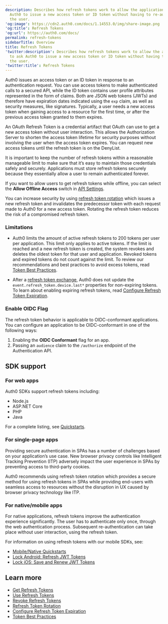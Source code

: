 ```yaml
---
description: Describes how refresh tokens work to allow the application to ask
  Auth0 to issue a new access token or ID token without having to re-authenticate
  the user.
'og:image': https://cdn2.auth0.com/docs/1.14553.0/img/share-image.png
'og:title': Refresh Tokens
'og:url': https://auth0.com/docs/
permalink: refresh-tokens
sidebarTitle: Overview
title: Refresh Tokens
'twitter:description': Describes how refresh tokens work to allow the application
  to ask Auth0 to issue a new access token or ID token without having to re-authenticate
  the user.
'twitter:title': Refresh Tokens
---
```

Auth0 issues an <Tooltip tip="Access Token: Authorization credential, in the form of an opaque string or JWT, used to access an API." cta="View Glossary" href="/glossary?term=access+token">access token</Tooltip> or an <Tooltip tip="Access Token: Authorization credential, in the form of an opaque string or JWT, used to access an API." cta="View Glossary" href="/glossary?term=ID+token">ID token</Tooltip> in response to an authentication request. You can use access tokens to make authenticated calls to a secured API, while the ID token contains user profile attributes represented in the form of claims. Both are <Tooltip tip="ID Token: Credential meant for the client itself, rather than for accessing a resource." cta="View Glossary" href="/glossary?term=JSON+web+tokens">JSON web tokens</Tooltip> (JWTs) and therefore have expiration dates indicated using the `exp` claim, as well as security measures, like signatures. Typically, a user needs a new access token when gaining access to a resource for the first time, or after the previous access token granted to them expires.

An <Tooltip tip="OAuth 2.0: Authorization framework that defines authorization protocols and workflows." cta="View Glossary" href="/glossary?term=OAuth">OAuth</Tooltip> <Tooltip tip="OAuth 2.0: Authorization framework that defines authorization protocols and workflows." cta="View Glossary" href="/glossary?term=Refresh+Token">Refresh Token</Tooltip> is a credential artifact that OAuth can use to get a new access token without user interaction. This allows the <Tooltip tip="Authorization Server: Centralized server that contributes to defining the boundaries of a user’s access. For example, your authorization server can control the data, tasks, and features available to a user." cta="View Glossary" href="/glossary?term=Authorization+Server">Authorization Server</Tooltip> to shorten the access token lifetime for security purposes without involving the user when the access token expires. You can request new access tokens until the refresh token is on the DenyList.

It is important to keep the number of refresh tokens within a reasonable manageable limit to make sure that it’s easy to maintain those credentials safely and securely. Applications must store refresh tokens securely because they essentially allow a user to remain authenticated forever.

<Card title="Offline access">

If you want to allow users to get refresh tokens while offline, you can select the **Allow Offline Access** switch in [API Settings](/get-started/apis/api-settings).

</Card>

You can increase security by using [refresh token rotation](/secure/tokens/refresh-tokens/refresh-token-rotation) which issues a new refresh token and invalidates the predecessor token with each request made to Auth0 for a new access token. Rotating the refresh token reduces the risk of a compromised refresh token.

### Limitations

* Auth0 limits the amount of active refresh tokens to 200 tokens per user per application. This limit only applies to active tokens. If the limit is reached and a new refresh token is created, the system revokes and deletes the oldest token for that user and application. Revoked tokens and expired tokens do not count against the limit. To review our recommendations and best practices to avoid excess tokens, read [Token Best Practices](/secure/tokens/token-best-practices).

* After a [refresh token exchange](/secure/tokens/refresh-tokens/use-refresh-tokens), Auth0 does not update the `event.refresh_token.device.last*` properties for non-expiring tokens. To learn about enabling expiring refresh tokens, read [Configure Refresh Token Expiration](/secure/tokens/refresh-tokens/configure-refresh-token-expiration).

### Enable OIDC Flag

The refresh token behavior is applicable to OIDC-conformant applications. You can configure an application to be OIDC-conformant in one of the following ways:

1. Enabling the **OIDC Conformant** flag for an app.
2. Passing an `audience` claim to the `/authorize` endpoint of the Authentication API.

## SDK support

### For web apps

Auth0 SDKs support refresh tokens including:

* Node.js
* ASP.NET Core
* PHP
* Java

For a complete listing, see [Quickstarts](/quickstart/webapp).

### For single-page apps

Providing secure authentication in SPAs has a number of challenges based on your application’s use case. New browser privacy controls like Intelligent Tracking Prevention (ITP) adversely impact the user experience in SPAs by preventing access to third-party cookies.

Auth0 recommends using <Tooltip tip="Refresh Token Rotation: Strategy of frequently replacing refresh tokens to minimize vulnerability. With refresh token rotation, every time your application exchanges a refresh token to get a new access token, Auth0 also returns a new refresh token." cta="View Glossary" href="/glossary?term=refresh+token+rotation">refresh token rotation</Tooltip> which provides a secure method for using refresh tokens in SPAs while providing end-users with seamless access to resources without the disruption in UX caused by browser privacy technology like ITP.

### For native/mobile apps

For native applications, refresh tokens improve the authentication experience significantly. The user has to authenticate only once, through the web authentication process. Subsequent re-authentication can take place without user interaction, using the refresh token.

For information on using refresh tokens with our mobile SDKs, see:

* [Mobile/Native Quickstarts](/quickstart/native)
* [Lock Android: Refresh JWT Tokens](/libraries/lock-android/lock-android-refresh-jwt)
* [Lock iOS: Save and Renew JWT Tokens](/libraries/auth0-swift/auth0-swift-save-and-renew-tokens)

## Learn more

* [Get Refresh Tokens](/secure/tokens/refresh-tokens/get-refresh-tokens)
* [Use Refresh Tokens](/secure/tokens/refresh-tokens/use-refresh-tokens)
* [Revoke Refresh Tokens](/secure/tokens/refresh-tokens/revoke-refresh-tokens)
* [Refresh Token Rotation](/secure/tokens/refresh-tokens/refresh-token-rotation)
* [Configure Refresh Token Expiration](/secure/tokens/refresh-tokens/configure-refresh-token-expiration)
* [Token Best Practices](/secure/tokens/token-best-practices)

